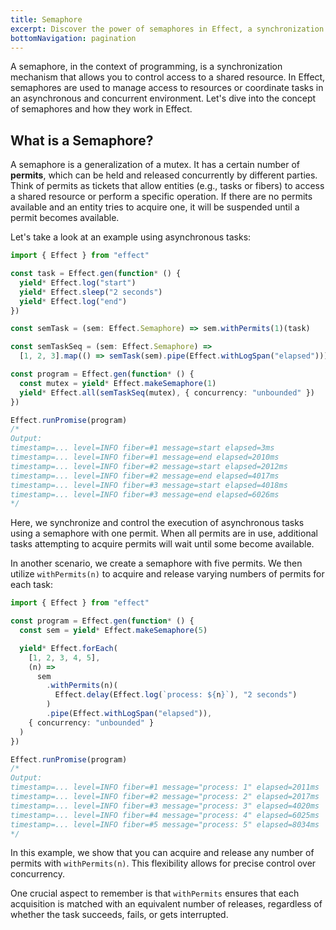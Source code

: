 ```yaml
---
title: Semaphore
excerpt: Discover the power of semaphores in Effect, a synchronization mechanism that regulates access to shared resources and coordinates tasks in an asynchronous and concurrent environment. Delve into the fundamental concept of semaphores, learn how they function in Effect, and explore real-world examples showcasing their application in controlling asynchronous tasks. Gain insights into precise control over concurrency using permits and understand how semaphores elevate your ability to manage resources effectively.
bottomNavigation: pagination
---
```


A semaphore, in the context of programming, is a synchronization mechanism that allows you to control access to a shared resource. In Effect, semaphores are used to manage access to resources or coordinate tasks in an asynchronous and concurrent environment. Let's dive into the concept of semaphores and how they work in Effect.

## What is a Semaphore?

A semaphore is a generalization of a mutex. It has a certain number of **permits**, which can be held and released concurrently by different parties. Think of permits as tickets that allow entities (e.g., tasks or fibers) to access a shared resource or perform a specific operation. If there are no permits available and an entity tries to acquire one, it will be suspended until a permit becomes available.

Let's take a look at an example using asynchronous tasks:

```ts filename="mutex.ts" twoslash
import { Effect } from "effect"

const task = Effect.gen(function* () {
  yield* Effect.log("start")
  yield* Effect.sleep("2 seconds")
  yield* Effect.log("end")
})

const semTask = (sem: Effect.Semaphore) => sem.withPermits(1)(task)

const semTaskSeq = (sem: Effect.Semaphore) =>
  [1, 2, 3].map(() => semTask(sem).pipe(Effect.withLogSpan("elapsed")))

const program = Effect.gen(function* () {
  const mutex = yield* Effect.makeSemaphore(1)
  yield* Effect.all(semTaskSeq(mutex), { concurrency: "unbounded" })
})

Effect.runPromise(program)
/*
Output:
timestamp=... level=INFO fiber=#1 message=start elapsed=3ms
timestamp=... level=INFO fiber=#1 message=end elapsed=2010ms
timestamp=... level=INFO fiber=#2 message=start elapsed=2012ms
timestamp=... level=INFO fiber=#2 message=end elapsed=4017ms
timestamp=... level=INFO fiber=#3 message=start elapsed=4018ms
timestamp=... level=INFO fiber=#3 message=end elapsed=6026ms
*/
```

Here, we synchronize and control the execution of asynchronous tasks using a semaphore with one permit. When all permits are in use, additional tasks attempting to acquire permits will wait until some become available.

In another scenario, we create a semaphore with five permits. We then utilize `withPermits(n)` to acquire and release varying numbers of permits for each task:

```ts twoslash
import { Effect } from "effect"

const program = Effect.gen(function* () {
  const sem = yield* Effect.makeSemaphore(5)

  yield* Effect.forEach(
    [1, 2, 3, 4, 5],
    (n) =>
      sem
        .withPermits(n)(
          Effect.delay(Effect.log(`process: ${n}`), "2 seconds")
        )
        .pipe(Effect.withLogSpan("elapsed")),
    { concurrency: "unbounded" }
  )
})

Effect.runPromise(program)
/*
Output:
timestamp=... level=INFO fiber=#1 message="process: 1" elapsed=2011ms
timestamp=... level=INFO fiber=#2 message="process: 2" elapsed=2017ms
timestamp=... level=INFO fiber=#3 message="process: 3" elapsed=4020ms
timestamp=... level=INFO fiber=#4 message="process: 4" elapsed=6025ms
timestamp=... level=INFO fiber=#5 message="process: 5" elapsed=8034ms
*/
```

In this example, we show that you can acquire and release any number of permits with `withPermits(n)`. This flexibility allows for precise control over concurrency.

One crucial aspect to remember is that `withPermits` ensures that each acquisition is matched with an equivalent number of releases, regardless of whether the task succeeds, fails, or gets interrupted.
